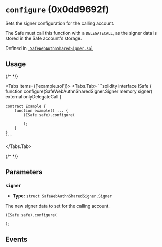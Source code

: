 


# `configure` (0x0dd9692f)



Sets the signer configuration for the calling account.

The Safe must call this function with a `DELEGATECALL`, as the signer data is stored in
the Safe account's storage.




Defined in [` SafeWebAuthnSharedSigner.sol`](https://github.com/safe-global/safe-modules/tree/passkey/v0.2.1/modules/passkey/contracts/4337/SafeWebAuthnSharedSigner.sol#L137)


## Usage

{/* <!-- vale off --> */}

<Tabs items={['example.sol']}>
  <Tabs.Tab>
    ```solidity
    interface ISafe {
        function configure(SafeWebAuthnSharedSigner.Signer memory signer) external onlyDelegateCall
    }

    contract Example {
        function example() ... {
            (ISafe safe).configure(
                
            );
        }
    }
    ```
  </Tabs.Tab>
</Tabs>

{/* <!-- vale on --> */}



## Parameters

### `signer`

  - **Type:** `struct SafeWebAuthnSharedSigner.Signer`

  The new signer data to set for the calling account.

  ```solidity focus=2
  (ISafe safe).configure(
    
  );
  ```




## Events

<SafeWebAuthnSharedSignerConfigured />

